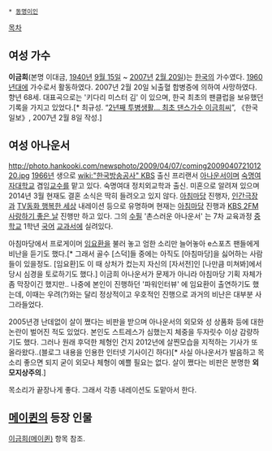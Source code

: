  * [[동명이인]]

[[목차]]
== 여성 가수 ==
'''이금희'''(본명 이대금, [[1940년]] [[9월 15일]] ~ [[2007년]] [[2월 20일]])는 [[한국]]의 가수였다. [[1960년대]]에 가수로서 활동하였다. 2007년 2월 20일 뇌출혈 합병증에 의하여 사망하였다. 향년 68세. 대표곡으로는 '키다리 미스터 김' 이 있으며, 한국 최초의 팬클럽을 보유했던 기록을 가지고 있었다.[* 최규성. “[http://news.hankooki.com/lpage/health/200702/h2007020817392884530.htm 2년째 투병생활… 최초 댄스가수 이금희씨]”, 《한국일보》, 2007년 2월 8일 작성.] 
  
== 여성 아나운서 ==
http://photo.hankooki.com/newsphoto/2009/04/07/coming200904072101220.jpg
[[1966년]] 생으로 [[wiki:"한국방송공사" KBS]] 출신 프리랜서 [[아나운서]]이며 [[숙명여자대학교]] 겸임[[교수]]를 맡고 있다. 숙명여대 정치외교학과 출신. 미혼으로 알려져 있으며 2014년 3월 현재도 결혼 소식은 딱히 들려오고 있지 않다.
[[아침마당]] 진행자, [[인간극장]]과 [[TV동화 행복한 세상]] 내레이션 등으로 유명하며 현재는 [[아침마당]] 진행과 [[KBS 2FM]] [[사랑하기 좋은 날]] 진행만 하고 있다. 그의 [[수필]] '촌스러운 아나운서' 는 7차 교육과정 [[중학교]] 1학년 [[국어]] [[교과서]]에 실려있다.

아침마당에서 프로게이머 [[임요환]]을 불러 놓고 엄한 소리만 늘어놓아 e스포츠 팬들에게 비난을 듣기도 했다.[* 그래서 골수 [스덕]들 중에는 아직도 [아침마당]을 싫어하는 사람들이 있을정도. [임요환]도 이 때 상처가 컸는지 자신의 [자서전]인 [나만큼 미쳐봐]에서 당시 심경을 토로하기도 했다.] 이금희 아나운서가 문제가 아니라 아침마당 기획 자체가 좀 막장이긴 했지만.. 나중에 본인이 진행하던 '파워인터뷰' 에 임요환이 출연하기도 했는데, 이때는 우려(?)와는 달리 정상적이고 우호적인 진행으로 과거의 비난은 대부분 사그라들었다.

2005년경 난데없이 살이 쪘다는 비판을 받으며 아나운서의 외모와 성 상품화 등에 대한 논란이 벌어진 적도 있었다. 본인도 스트레스가 심했는지 체중을 두자릿수 이상 감량하기도 했다. 그러나 원래 후덕한 체형인 건지 2012년에 살찐모습을 지적하는 기사가 또 올라왔다..(블로그 내용을 인용한 인터넷 기사이긴 하다)[* 사실 아나운서가 발음하고 목소리 좋으면 되지 굳이 외모나 체형이 예쁠 필요는 없다. 살이 쪘다는 비판은 분명한 '''외모지상주의'''.]

목소리가 끝장나게 좋다. 그래서 각종 내레이션도 도맡아서 한다.

== [[메이퀸]]의 등장 인물 ==
[[이금희(메이퀸)]] 항목 참조.
